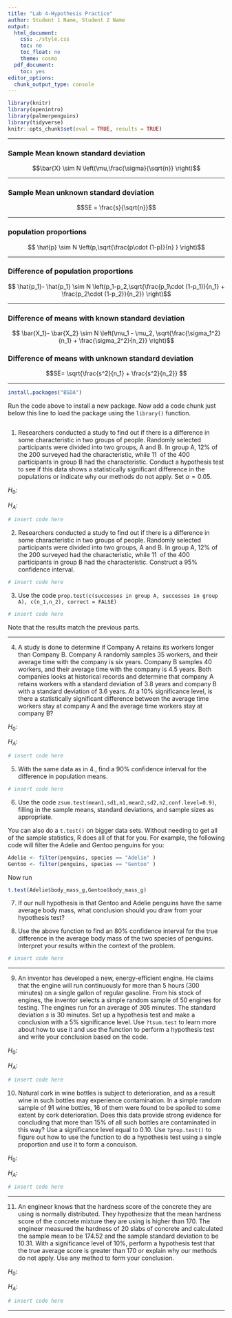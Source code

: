 ```yaml
---
title: "Lab 4-Hypothesis Practice"
author: Student 1 Name, Student 2 Name
output:
  html_document:
    css: ./style.css
    toc: no
    toc_float: no
    theme: cosmo
  pdf_document:
    toc: yes
editor_options:
  chunk_output_type: console
---
```


```r
library(knitr)
library(openintro)
library(palmerpenguins)
library(tidyverse)
knitr::opts_chunk$set(eval = TRUE, results = TRUE)
```

---

### Sample Mean known standard deviation

$$\bar{X} \sim N \left(\mu,\frac{\sigma}{\sqrt{n}} \right)$$

---

### Sample Mean unknown standard deviation

$$SE = \frac{s}{\sqrt{n}}$$

---

### population proportions

$$ \hat{p}  \sim N \left(p,\sqrt{\frac{p\cdot (1-p)}{n} } \right)$$

---

### Difference of population proportions


$$ \hat{p_1}- \hat{p_1}  \sim N \left(p_1-p_2,\sqrt{\frac{p_1\cdot (1-p_1)}{n_1} + \frac{p_2\cdot (1-p_2)}{n_2}} \right)$$

---

### Difference of means with known standard deviation

$$ \bar{X_1}- \bar{X_2}  \sim N \left(\mu_1 - \mu_2, \sqrt{\frac{\sigma_1^2}{n_1} + \frac{\sigma_2^2}{n_2}} \right)$$

### Difference of means with unknown standard deviation

$$SE= \sqrt{\frac{s^2}{n_1} + \frac{s^2}{n_2}} $$


---

```r
install.packages("BSDA")
```

Run the code above to install a new package. Now add a code chunk just below this line to load the package using the `library()` function.

```r

```

1. Researchers conducted a study to find out if there is a difference in some characteristic in two groups of people. Randomly selected participants were divided into two groups, A and B. In group A, $12 \%$ of the $200$ surveyed had the characteristic, while $11\ %$ of the $400$ participants in group B had the characteristic. Conduct a hypothesis test to see if this data shows a statistically significant difference in the populations or indicate why our methods do not apply. Set $\alpha = 0.05$. 

$H_0:$

$H_A:$


```r
# insert code here

```

2. Researchers conducted a study to find out if there is a difference in some characteristic in two groups of people. Randomly selected participants were divided into two groups, A and B. In group A, $12 \%$ of the $200$ surveyed had the characteristic, while $11\ %$ of the $400$ participants in group B had the characteristic. Construct a $95 \%$ confidence interval.


```r
# insert code here

```


3. Use the code `prop.test(c(successes in group A, successes in group A), c(n_1,n_2), correct = FALSE)` 

```r
# insert code here

```

Note that the results match the previous parts.

---

4. A study is done to determine if Company A retains its workers longer than Company B. Company A randomly samples $35$ workers, and their average time with the company is six years. Company B samples $40$ workers, and their average time with the company is $4.5$ years. Both companies looks at historical records and determine that company A retains workers with a standard deviation of $3.8$ years and company B with a standard deviation of $3.6$ years. At a $10 \%$ significance level, is there a statistically significant difference between the average time workers stay at company A and the average time workers stay at company B? 

$H_0:$

$H_A:$


```r
# insert code here

```

5. With the same data as in 4., find a $90 \%$ confidence interval for the difference in population means.

```r
# insert code here
```

6. Use the code `zsum.test(mean1,sd1,n1,mean2,sd2,n2,conf.level=0.9)`, filling in the sample means, standard deviations, and sample sizes as appropriate.

You can also do a `t.test()` on bigger data sets. Without needing to get all of the sample statistics, R does all of that for you. For example, the following code will filter the Adelie and Gentoo penguins for you:

```r
Adelie <- filter(penguins, species == "Adelie" )
Gentoo <- filter(penguins, species == "Gentoo" )
```

Now run

```r
t.test(Adelie$body_mass_g,Gentoo$body_mass_g)
```

7. If our null hypothesis is that Gentoo and Adelie penguins have the same average body mass, what conclusion should you draw from your hypothesis test?

8. Use the above function to find an $80 \%$ confidence interval for the true difference in the average body mass of the two species of penguins. Interpret your results within the context of the problem.

```r
# insert code here
```


---

9. An inventor has developed a new, energy-efficient engine. He claims that the engine will run continuously for more than $5$ hours ($300$ minutes) on a single gallon of regular gasoline. From his stock of engines, the inventor selects a simple random sample of $50$ engines for testing. The engines run for an average of $305$ minutes. The standard deviation $s$ is $30$ minutes. Set up a hypothesis test and make a conclusion with a $5 \%$ significance level. Use `?tsum.test` to learn more about how to use it and use the function to perform a hypothesis test and write your conclusion based on the code.

$H_0:$

$H_A:$


```r
# insert code here
```

10. Natural cork in wine bottles is subject to deterioration, and as a result wine in such bottles may experience contamination. In a simple random sample of $91$ wine bottles, $16$ of them were found to be spoiled to some extent by cork deterioration. Does this data provide strong evidence for concluding that more than $15 \%$ of all such bottles are contaminated in this way? Use a significance level equal to $0.10$. Use `?prop.test()` to figure out how to use the function to do a hypothesis test using a single proportion and use it to form a concuison.

$H_0:$

$H_A:$


```r
# insert code here
```

---

11. An engineer knows that the hardness score of the concrete they are using is normally distributed. They hypothesize that the mean hardness score of the concrete mixture they are using is higher than $170$. The engineer measured the hardness of $20$ slabs of concrete and calculated the sample mean to be $174.52$ and the sample standard deviation to be $10.31$. With a significance level of $10 \%$, perform a hypothesis test that the true average score is greater than $170$ or explain why our methods do not apply. Use any method to form your conclusion.

$H_0:$

$H_A:$

```r
# insert code here
```

---





